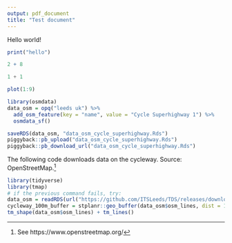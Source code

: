 ```yaml
---
output: pdf_document
title: "Test document"
---
```


Hello world!

```r
print("hello")
```


```r
2 + 8
```

```python
1 + 1
```

```r
plot(1:9)
```

```r
library(osmdata)
data_osm = opq("leeds uk") %>% 
  add_osm_feature(key = "name", value = "Cycle Superhighway 1") %>% 
  osmdata_sf()
```

```r
saveRDS(data_osm, "data_osm_cycle_superhighway.Rds")
piggyback::pb_upload("data_osm_cycle_superhighway.Rds")
piggyback::pb_download_url("data_osm_cycle_superhighway.Rds")
```

The following code downloads data on the cycleway.
Source: OpenStreetMap.^[
See https://www.openstreetmap.org/
]


```r
library(tidyverse)
library(tmap)
# if the previous command fails, try:
data_osm = readRDS(url("https://github.com/ITSLeeds/TDS/releases/download/0.20.1/data_osm_cycle_superhighway.Rds"))
cycleway_100m_buffer = stplanr::geo_buffer(data_osm$osm_lines, dist = 1000)
tm_shape(data_osm$osm_lines) + tm_lines() 
```

